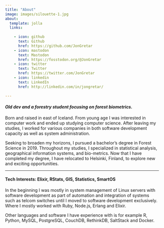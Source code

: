 ```yaml
---
title: "About"
image: images/silouette-1.jpg
about:
  template: jolla
  links:
    
    - icon: github
      text: Github
      href: https://github.com/JonGretar
    - icon: mastodon
      text: Mastodon
      href: https://fosstodon.org/@JonGretar
    - icon: twitter
      text: Twitter
      href: https://twitter.com/JonGretar
    - icon: linkedin
      text: LinkedIn
      href: http://linkedin.com/in/jongretar/
    
---
```


#### *Old dev and a forestry student focusing on forest biometrics.*

Born and raised in east of Iceland. From young age I was interested in computer work and ended up studying computer science. After leaving my studies, I worked for various companies in both software development capacity as well as system administration.

Seeking to broaden my horizons, I pursued a bachelor's degree in Forest Science in 2019. Throughout my studies, I specialized in statistical analysis, geographical information systems, and bio-metrics.  Now that I have completed my degree, I have relocated to Helsinki, Finland, to explore new and exciting opportunities.

---

#### Tech Interests: Elixir, RStats, GIS, Statistics, SmartOS

In the beginning I was mostly in system management of Linux servers with software development as part of automation and integration of systems such as telcom switches until I moved to software development exclusively. Where I mostly worked with Ruby, Node.js, Erlang and Elixir. 

Other languages and software I have experience with is for example R, Python, MySQL, PostgreSQL, CouchDB, RethinkDB, SaltStack and Docker.